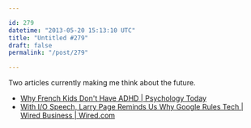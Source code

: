 ```yaml
---

id: 279
datetime: "2013-05-20 15:13:10 UTC"
title: "Untitled #279"
draft: false
permalink: "/post/279"

---
```


Two articles currently making me think about the future. 

 
 * [Why French Kids Don't Have ADHD | Psychology Today](http://www.psychologytoday.com/blog/suffer-the-children/201203/why-french-kids-dont-have-adhd)
 * [With I/O Speech, Larry Page Reminds Us Why Google Rules Tech | Wired Business | Wired.com](http://www.wired.com/business/2013/05/larry-page-and-google-rule-tech/?cid=8024174)



